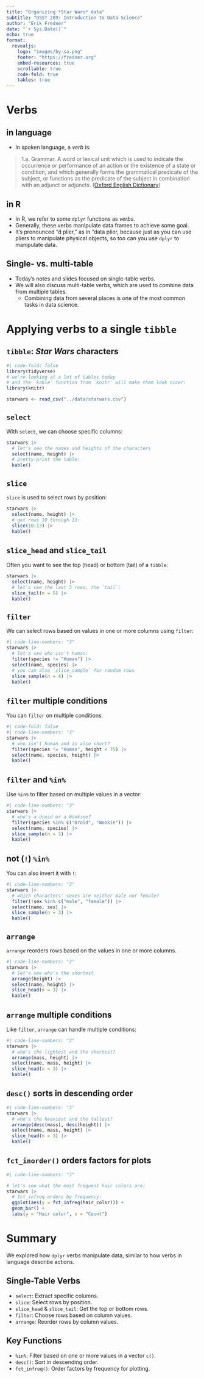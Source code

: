 ```yaml
---
title: "Organizing *Star Wars* data"
subtitle: "DSST 289: Introduction to Data Science"
author: "Erik Fredner"
date: "`r Sys.Date()`"
echo: true
format:
  revealjs:
    logo: "images/by-sa.png"
    footer: "https://fredner.org"
    embed-resources: true
    scrollable: true
    code-fold: true
    tables: true
---
```


# Verbs 

## in language

- In spoken language, a *verb* is:

> 1.a. Grammar. A word or lexical unit which is used to indicate the occurrence or performance of an action or the existence of a state or condition, and which generally forms the grammatical predicate of the subject, or functions as the predicate of the subject in combination with an adjunct or adjuncts. ([Oxford English Dictionary](https://doi.org/10.1093/OED/3440824690))

## in R

- In R, we refer to some `dplyr` functions as *verbs*.
- Generally, these verbs manipulate data frames to achieve some goal.
- It's pronounced "d plier," as in "data plier, because just as you can use
pliers to manipulate physical objects, so too can you use `dplyr` to manipulate data.

## Single- vs. multi-table

- Today's notes and slides focused on single-table verbs.
- We will also discuss multi-table verbs, which are used to combine data from
multiple tables.
  - Combining data from several places is one of the most common tasks
  in data science.
  
# Applying verbs to a single `tibble`

## `tibble`: *Star Wars* characters

```r
#| code-fold: false
library(tidyverse)
# we're looking at a lot of tables today
# and the `kable` function from `knitr` will make them look nicer:
library(knitr)

starwars <- read_csv("../data/starwars.csv")
```

## `select`

With `select`, we can choose specific columns:

```r
starwars |>
  # let's see the names and heights of the characters
  select(name, height) |>
  # pretty-print the table:
  kable()
```

## `slice`

`slice` is used to select rows by position:

```r
starwars |>
  select(name, height) |>
  # get rows 10 through 13:
  slice(10:13) |>
  kable()
```

## `slice_head` and `slice_tail`

Often you want to see the top (head) or bottom (tail) of a `tibble`:

```r
starwars |>
  select(name, height) |>
  # let's see the last 5 rows, the `tail`:
  slice_tail(n = 5) |>
  kable()
```


## `filter`

We can select rows based on values in one or more columns using `filter`:

```r
#| code-line-numbers: "3"
starwars |>
  # let's see who isn't human:
  filter(species != "Human") |>
  select(name, species) |>
  # you can also `slice_sample` for random rows
  slice_sample(n = 4) |>
  kable()
```

## `filter` multiple conditions

You can `filter` on multiple conditions:

```r
#| code-fold: false
#| code-line-numbers: "3"
starwars |>
  # who isn't human and is also short?
  filter(species != "Human", height < 75) |>
  select(name, species, height) |>
  kable()
```

## `filter` and `%in%`

Use `%in%` to filter based on multiple values in a vector:

```r
#| code-line-numbers: "3"
starwars |>
  # who's a droid or a Wookiee?
  filter(species %in% c("Droid", "Wookie")) |>
  select(name, species) |>
  slice_sample(n = 3) |>
  kable()
```


## not (`!`) `%in%`

You can also invert it with `!`:

```r
#| code-line-numbers: "3"
starwars |>
  # which characters' sexes are neither male nor female?
  filter(!sex %in% c("male", "female")) |>
  select(name, sex) |>
  slice_sample(n = 3) |>
  kable()
```


## `arrange`

`arrange` reorders rows based on the values in one or more columns.

```r
#| code-line-numbers: "3"
starwars |>
  # let's see who's the shortest
  arrange(height) |>
  select(name, height) |>
  slice_head(n = 3) |>
  kable()
```

## `arrange` multiple conditions

Like `filter`, `arrange` can handle multiple conditions:

```r
#| code-line-numbers: "3"
starwars |>
  # who's the lightest and the shortest?
  arrange(mass, height) |>
  select(name, mass, height) |>
  slice_head(n = 3) |>
  kable()
```

## `desc()` sorts in descending order

```r
#| code-line-numbers: "3"
starwars |>
  # who's the heaviest and the tallest?
  arrange(desc(mass), desc(height)) |>
  select(name, mass, height) |>
  slice_head(n = 3) |>
  kable()
```

## `fct_inorder()` orders factors for plots

```r
#| code-line-numbers: "3"

# let's see what the most frequent hair colors are:
starwars |>
  # fct_infreq orders by frequency:
  ggplot(aes(y = fct_infreq(hair_color))) +
  geom_bar() +
  labs(y = "Hair color", x = "Count")
```

# Summary

We explored how `dplyr` verbs manipulate data, similar to how verbs in language describe actions.

## Single-Table Verbs

- `select`: Extract specific columns.
- `slice`: Select rows by position.
- `slice_head` & `slice_tail`: Get the top or bottom rows.
- `filter`: Choose rows based on column values.
- `arrange`: Reorder rows by column values.

## Key Functions

- `%in%`: Filter based on one or more values in a vector `c()`.
- `desc()`: Sort in descending order.
- `fct_infreq()`: Order factors by frequency for plotting.